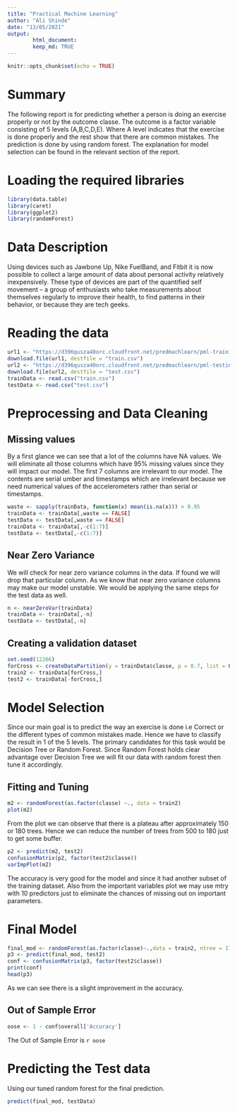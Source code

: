 ---
title: "Practical Machine Learning"
author: "Ali Shinde"
date: "13/05/2021"
output: 
        html_document: 
        keep_md: TRUE
---

```{r setup, include=FALSE}
knitr::opts_chunk$set(echo = TRUE)
```
# Summary  
The following report is for predicting whether a person is doing an exercise 
properly or not by the outcome classe. The outcome is a factor variable 
consisting of 5 levels (A,B,C,D,E). Where A level indicates that the exercise is
done properly and the rest show that there are common mistakes. The prediction 
is done by using random forest. The explanation for model selection can be found 
in the relevant section of the report.  

# Loading the required libraries  
```{r message=FALSE, warning=FALSE}
library(data.table)
library(caret)
library(ggplot2)
library(randomForest)
```

# Data Description  
Using devices such as Jawbone Up, Nike FuelBand, and Fitbit it is now possible to collect a large amount of data about personal activity relatively inexpensively. These type of devices are part of the quantified self movement – a group of enthusiasts who take measurements about themselves regularly to improve their health, to find patterns in their behavior, or because they are tech geeks.  


# Reading the data 
```{r}
url1 <- "https://d396qusza40orc.cloudfront.net/predmachlearn/pml-training.csv"
download.file(url1, destfile = "train.csv")
url2 <- "https://d396qusza40orc.cloudfront.net/predmachlearn/pml-testing.csv"
download.file(url2, destfile = "test.csv")
trainData <- read.csv("train.csv")
testData <- read.csv("test.csv")
```

# Preprocessing and Data Cleaning  
## Missing values
By a first glance we can see that a lot of the columns have NA values. We will 
eliminate all those columns which have 95% missing values since they will impact
our model.  The first 7 columns are irrelevant to our model. The contents are 
serial umber and timestamps which are irrelevant because we need numerical 
values of the accelerometers rather than serial or timestamps.  

```{r}
waste <- sapply(trainData, function(x) mean(is.na(x))) > 0.95
trainData <- trainData[,waste == FALSE]
testData <- testData[,waste == FALSE]
trainData <- trainData[,-c(1:7)]
testData <- testData[,-c(1:7)]

```
## Near Zero Variance  
We will check for near zero variance columns in the data. If found we will 
drop that particular column. As we know that near zero variance columns may 
make our model unstable. We would be applying the same steps for the test 
data as well.  

```{r}
n <- nearZeroVar(trainData)
trainData <- trainData[,-n]
testData <- testData[,-n]
```


## Creating a validation dataset
```{r}
set.seed(12266)
forCross <- createDataPartition(y = trainData$classe, p = 0.7, list = FALSE)
train2 <- trainData[forCross,]
test2 <- trainData[-forCross,]

```
# Model Selection  
Since our main goal is to predict the way an exercise is done i.e Correct or the 
different types of common mistakes made. Hence we have to classify the result in 
1 of the 5 levels. The primary candidates for this task would be Decision Tree
or Random Forest. Since Random Forest holds clear advantage over Decision Tree
we will fit our data with random forest then tune it accordingly.  

## Fitting and Tuning  
```{r cache = TRUE}
m2 <- randomForest(as.factor(classe) ~., data = train2)
plot(m2)
```

From the plot we can observe that there is a plateau after approximately 150 
or 180 trees. Hence we can reduce the number of trees from 500 to 180 just to
get some buffer.  
```{r}
p2 <- predict(m2, test2)
confusionMatrix(p2, factor(test2$classe))
varImpPlot(m2)
```
The accuracy is very good for the model and since it had another subset of the
training dataset. Also from the important variables plot we may use mtry with 
10 predictors just to eliminate the chances of missing out on important parameters.  

# Final Model
```{r cache = TRUE}
final_mod <- randomForest(as.factor(classe)~.,data = train2, ntree = 170, mtry = 10)
p3 <- predict(final_mod, test2)
conf <- confusionMatrix(p3, factor(test2$classe))
print(conf)
head(p3)
```
As we can see there is a slight improvement in the accuracy.

## Out of Sample Error  
```{r}
oose <- 1 - conf$overall['Accuracy']
```
The Out of Sample Error is `r oose`

# Predicting the Test data  
Using our tuned random forest for the final prediction.  
```{r}
predict(final_mod, testData)
```


